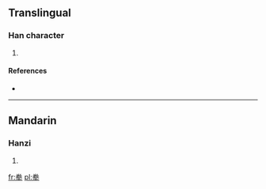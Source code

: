 ==Translingual==

===Han character===
{{Han char|rn=93|rad=牛|as=06|sn=10|four=9050<sub>0</sub>|canj=火手竹手 (FQHQ)}}

# {{defn|Han|sort=牛06}}

====References====
* {{Han ref|kx=0700.080|dkj=20001|dj=1112.200|hdz=31809.090|uh=7276|ud=29302|bh=D2A2|bd=53922}}

----

==Mandarin==

===Hanzi===
{{cmn-hanzi|pin=[[quàn]] ([[quan4]]), [[suō]] ([[suo1]])|wg=ch'üan<sup>4</sup>, so<sup>1</sup>}}

# {{defn|lang=cmn|sort=牛06}}

[[fr:牶]]
[[pl:牶]]